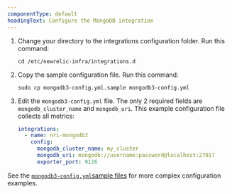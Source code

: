 ```yaml
---
componentType: default
headingText: Configure the MongoDB integration
---
```


1. Change your directory to the integrations configuration folder. Run this command:

    ```shell
    cd /etc/newrelic-infra/integrations.d
    ```

2. Copy the sample configuration file. Run this command:

    ```shell
    sudo cp mongodb3-config.yml.sample mongodb3-config.yml
    ```

3. Edit the `mongodb3-config.yml` file. The only 2 required fields are `mongodb_cluster_name` and `mongodb_uri`. This example configuration file collects all metrics:

    ```yml
    integrations:
      - name: nri-mongodb3
        config:
          mongodb_cluster_name: my_cluster
          mongodb_uri: mongodb://username:password@localhost:27017
          exporter_port: 9126
    ```

See the [`mongodb3-config.yml`sample files](#examples) for more complex configuration examples.
